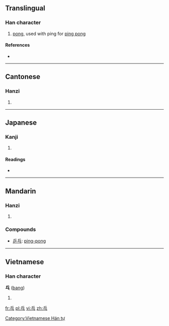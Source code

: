 ==Translingual==

===Han character===
{{Han char|rn=4|rad=丿|as=05|sn=6|four=7203<sub>1</sub>|canj=人一戈 (OMI)}}

# [[pong]], used with ping for [[ping pong]]

====References====
* {{Han ref|kx=0083.011|dkj=00146|hdz=10038.040|uh=4E53|ud=20051|bh=A5E3|bd=42467}}

----

==Cantonese==

===Hanzi===
{{yue-hanzi|jyut=|y=bam1, pong1}}

# {{defn|lang=yue|sort=丿05}}

----

==Japanese==

===Kanji===
{{ja-kanji|grade=uc|rs=丿05}}

# {{defn|lang=ja|sort=丿05}}

====Readings====
* {{ja-readings|on=[[はう]] (hau)|kun=}}

----

==Mandarin==

===Hanzi===
{{cmn-hanzi|pin=[[pang]] ([[pang5]])|wg=p'ang<sup>5</sup>}}

# {{defn|lang=cmn|sort=丿05}}
===Compounds===
* [[乒乓]]: [[ping-pong]]

----

==Vietnamese==

===Han character===
'''乓''' ([[bang]])

# {{defn|lang=vi}}

[[Category:Vietnamese Hán tự]]

[[fr:乓]]
[[pl:乓]]
[[vi:乓]]
[[zh:乓]]